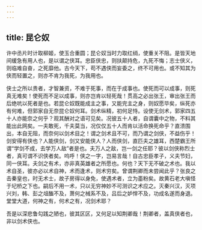 ```yaml
---
---
---
```

title: 昆仑奴
---

许中丞片时计取柳姬，使玉合重圆；昆仑奴当时力取红绡，使重关不阻。是皆天地间缓急有用人也，是以谓之侠耳。忠臣侠忠，则扶颠持危，九死不悔；志士侠义，则临难自奋，之死靡他。古今天下，苟不遇侠而妄委之，终不可用也。或不知其为侠而轻置之，则亦不肯为我死，为我用也。

侠士之所以贵者，才智兼资，不难于死事，而在于成事也。使死而可以成事，则死真无难矣！使死而不足以成事，则亦岂肯以轻死哉！贯高之必出张王，审出张王而后绝吭以死者是也。若昆仑奴既能成主之事，又能完主之身，则奴愿毕矣，纵死亦有何难，但郭家自无奈昆仑奴何耳。剑术纵精，初何足恃。设使无剑术，郭家四五十人亦能奈之何乎？观其酬对之语可见矣。况彼五十人者，自谓囊中之物，不料其能出此网矣。一夫敢死，千夫莫当，况仅仅五十人而肯以活命换死命乎？直溃围出，本自无阻，而奈何以剑术目之！谓之剑术且不可，而乃谓之剑侠，不益伤乎！剑安得有侠也？人能侠剑，剑又安能侠人？人而侠剑，直匹夫之雄耳，西楚霸王所谓“学剑不成，去学万人敌”者是也。夫万人之敌，岂一剑之任耶？彼以剑侠称烈士者，真可谓不识侠者矣。呜呼！侠之一字，岂易言哉！自古忠臣孝子，义夫节妇，同一侠耳。夫剑之有术，亦非真英雄者之所愿也。何也？天下无不破之术也。我以术自圣，彼亦必以术自神，术而逢术，则术穷矣。曾谓荆卿而未尝闻此乎？张良之击秦皇也，时无术士，故子房得以身免，使遇术者，立为齑粉矣。故黄石老大嗔怪于圮桥之下也。嗣后不用一术，只以无穷神妙不可测识之术应之。灭秦兴汉，灭项兴刘，韩、彭之俎醢不及，萧何之械系不及，吕后之妒悍不及，功成名遂而身退。堂堂大道，何神之有，何术之有，况剑术耶？

吾是以深悲鲁勾践之陋也，彼其区区，又何足以知荆卿哉！荆卿者，盖真侠者也，非以剑术侠也。